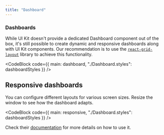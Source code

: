```yaml
---
title: "Dashboard"
---
```




### Dashboards

While UI Kit doesn't provide a dedicated Dashboard component out of the box, it's still possible to create dynamic
and responsive dashboards along with UI Kit components. Our recommendation is to use the
[`react-grid-layout`](https://github.com/react-grid-layout/react-grid-layout) library to achieve this functionality.

<CodeBlock code={{ main: dashboard, "./Dashboard.styles": dashboardStyles }} />

## Responsive dashboards

You can configure different layouts for various screen sizes. Resize the window to see how the dashboard adapts.

<CodeBlock code={{ main: responsive, "./Dashboard.styles": dashboardStyles }} />

Check their [documentation](https://github.com/react-grid-layout/react-grid-layout/tree/master?tab=readme-ov-file#usage) for more details on how to use it.
